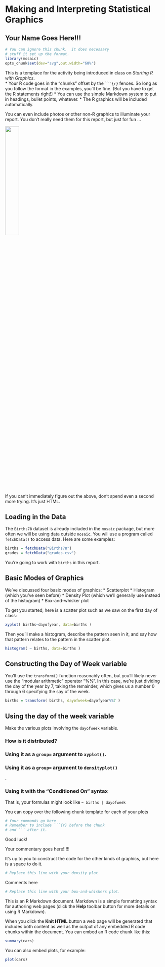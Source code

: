 # Making and Interpreting Statistical Graphics

## Your Name Goes Here!!!

```r
# You can ignore this chunk.  It does necessary
# stuff it set up the format.
library(mosaic)
opts_chunk$set(dev="svg",out.width="60%")
```

This is a templace for the activity being introduced in class on *Starting R with Graphics*.  
* Your R code goes in the "chunks" offset by the 
<code>```{r}</code> fences.  So long as you follow the format in the examples, you'll be fine. (But you have to get the R statements right!)
* You can use the simple Markdown system to put in headings, bullet points, whatever.
* The R graphics will be included automatically.

You can even include photos or other non-R graphics to illuminate your report.  You don't really need them for this report, but just for fun ...

<img src='http://www.drivepetty.com/blog/wp-content/uploads/2013/07/Happy-Birthday-King2.jpg' width="30%">

If you can't immediately figure out the above, don't spend even a second more trying.  It's just HTML.

## Loading in the Data

The `Births78` dataset is already included in the `mosaic` package, but more often we will be using data outside `mosaic`.  You will use a program called `fetchData()` to access data.  Here are some examples:
```r
births = fetchData("Births78")
grades = fetchData("grades.csv")
```

You're going to work with `births` in this report.

## Basic Modes of Graphics

We've discussed four basic modes of graphics:
* Scatterplot
* Histogram (which you've seen before)
* Density Plot (which we'll generally use instead of the histogram)
* Box-and-whisker plot

To get you started, here is a scatter plot such as we saw on the first day of class:
```r
xyplot( births~dayofyear, data=births )
```

Then you'll make a histogram, describe the pattern seen in it, and say how that pattern relates to the pattern in the scatter plot.

```r
histogram( ~ births, data=births )
```

## Constructing the Day of Week variable

You'll use the `transform()` function reasonably often, but you'll likely never use the "modular arithmetic" operator "%%".  In this case, we're just dividing the day of the year by 7, taking the remainder, which gives us a number 0 through 6 specifying the say of the week.

```r
births = transform( births, dayofweek=dayofyear%%7 )
```

## Using the day of the week variable

Make the various plots involving the `dayofweek` variable.

### How is it distributed?

### Using it as a `group=` argument to `xyplot()`.

### Using it as a `group=` argument to `densityplot()`
.

### Using it with the "Conditioned On" syntax

That is, your formulas might look like
```~ births | dayofweek```

You can copy over the following chunk template for each of your plots

```r
# Your commands go here
# Remember to include ```{r} before the chunk
# and ``` after it.
```

Good luck!

Your commentary goes here!!!!!

It's up to you to construct the code for the other kinds of graphics, but here is a space to do it.

```r
# Replace this line with your density plot
```

Comments here

```r
# Replace this line with your box-and-whiskers plot.
```

This is an R Markdown document. Markdown is a simple formatting syntax for authoring web pages (click the **Help** toolbar button for more details on using R Markdown).

When you click the **Knit HTML** button a web page will be generated that includes both content as well as the output of any embedded R code chunks within the document. You can embed an R code chunk like this:

```r
summary(cars)
```

You can also embed plots, for example:

```r
plot(cars)
```

